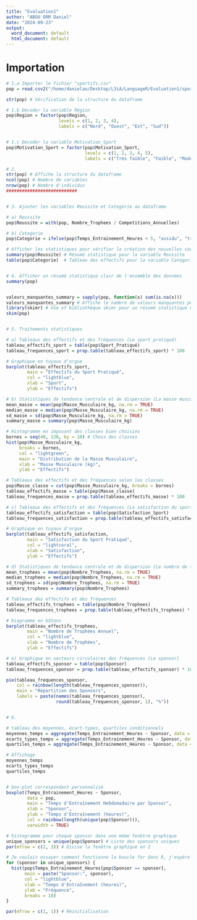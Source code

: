 ```yaml
---
title: "Evaluation1"
author: "ABOU ORM Daniel"
date: "2024-09-23"
output:
  word_document: default
  html_document: default
---
```


# Importation 
```r

# 1.a Importer le fichier "sportifs.csv"
pop = read.csv2("/home/danielao/Desktop/L3iA/LanguageR/Evaluation1/sportifs.csv", header = T, stringsAsFactors = T, na.strings = c("NA", "na", ""))

str(pop) # Vérification de la structure du dataframe

# 1.b Décoder la variable Région
pop$Region = factor(pop$Region, 
                    levels = c(1, 2, 3, 4), 
                    labels = c("Nord", "Ouest", "Est", "Sud"))


# 1.c Décoder la variable Motivation_Sport
pop$Motivation_Sport = factor(pop$Motivation_Sport, 
                              levels = c(1, 2, 3, 4, 5), 
                              labels = c("Très faible", "Faible", "Modérée", "Forte", "Très forte"))

# 2.
str(pop) # Affiche la structure du dataframe
ncol(pop) # Nombre de variables
nrow(pop) # Nombre d'individus
###########################


# 3. Ajouter les variables Reussite et Categorie au dataframe

# a) Reussite 
pop$Reussite = with(pop, Nombre_Trophees / Competitions_Annuelles)

# b) Categorie
pop$Categorie = ifelse(pop$Temps_Entrainement_Heures < 5, "assidu", "très motivé")

# Afficher les statistiques pour vérifier la création des nouvelles variables
summary(pop$Reussite) # Résumé statistique pour la variable Reussite
table(pop$Categorie)  # Tableau des effectifs pour la variable Categorie


# 4. Afficher un résumé statistique clair de l'ensemble des données
summary(pop)


valeurs_manquantes_summary = sapply(pop, function(x) sum(is.na(x)))
valeurs_manquantes_summary # Affiche le nombre de valeurs manquantes pour chaque variable
library(skimr) # Use of bibliothèque skimr pour un résumé statistique enrichi,
skim(pop)


# 5. Traitements statistiques 

# a) Tableaux des effectifs et des fréquences (Le sport pratiqué)
tableau_effectifs_sport = table(pop$Sport_Pratiqué)
tableau_frequences_sport = prop.table(tableau_effectifs_sport) * 100

# Graphique en tuyaux d'orgue
barplot(tableau_effectifs_sport, 
        main = "Effectifs du Sport Pratiqué", 
        col = "lightblue", 
        xlab = "Sport", 
        ylab = "Effectifs")

# b) Statistiques de tendance centrale et de dispersion (La masse musculaire en kg)
mean_masse = mean(pop$Masse_Musculaire_kg, na.rm = TRUE)
median_masse = median(pop$Masse_Musculaire_kg, na.rm = TRUE)
sd_masse = sd(pop$Masse_Musculaire_kg, na.rm = TRUE)
summary_masse = summary(pop$Masse_Musculaire_kg)

# Histogramme en imposant des classes bien choisies
bornes = seq(40, 120, by = 10) # Choix des classes
hist(pop$Masse_Musculaire_kg, 
     breaks = bornes, 
     col = "lightgreen", 
     main = "Distribution de la Masse Musculaire", 
     xlab = "Masse Musculaire (kg)", 
     ylab = "Effectifs")

# Tableaux des effectifs et des fréquences selon les classes
pop$Masse_classe = cut(pop$Masse_Musculaire_kg, breaks = bornes)
tableau_effectifs_masse = table(pop$Masse_classe)
tableau_frequences_masse = prop.table(tableau_effectifs_masse) * 100

# c) Tableaux des effectifs et des fréquences (La satisfaction du sport pratiqué)
tableau_effectifs_satisfaction = table(pop$Satisfaction_Sport)
tableau_frequences_satisfaction = prop.table(tableau_effectifs_satisfaction) * 100

# Graphique en tuyaux d'orgue
barplot(tableau_effectifs_satisfaction, 
        main = "Satisfaction du Sport Pratiqué", 
        col = "lightcoral", 
        xlab = "Satisfaction", 
        ylab = "Effectifs")

# d) Statistiques de tendance centrale et de dispersion (Le nombre de trophées annuel)
mean_trophees = mean(pop$Nombre_Trophees, na.rm = TRUE)
median_trophees = median(pop$Nombre_Trophees, na.rm = TRUE)
sd_trophees = sd(pop$Nombre_Trophees, na.rm = TRUE)
summary_trophees = summary(pop$Nombre_Trophees)

# Tableaux des effectifs et des fréquences
tableau_effectifs_trophees = table(pop$Nombre_Trophees)
tableau_frequences_trophees = prop.table(tableau_effectifs_trophees) * 100

# Diagramme en bâtons
barplot(tableau_effectifs_trophees, 
        main = "Nombre de Trophées Annuel", 
        col = "lightblue", 
        xlab = "Nombre de Trophées", 
        ylab = "Effectifs")

# e) Graphique en secteurs circulaires des fréquences (Le sponsor)
tableau_effectifs_sponsor = table(pop$Sponsor)
tableau_frequences_sponsor = prop.table(tableau_effectifs_sponsor) * 100

pie(tableau_frequences_sponsor, 
    col = rainbow(length(tableau_frequences_sponsor)), 
    main = "Répartition des Sponsors", 
    labels = paste(names(tableau_frequences_sponsor), 
                   round(tableau_frequences_sponsor, 1), "%"))


# 6.

# tableau des moyennes, écart-types, quartiles conditionnels
moyennes_temps = aggregate(Temps_Entrainement_Heures ~ Sponsor, data = pop, FUN = mean, na.rm = TRUE)
ecarts_types_temps = aggregate(Temps_Entrainement_Heures ~ Sponsor, data = pop, FUN = sd, na.rm = TRUE)
quartiles_temps = aggregate(Temps_Entrainement_Heures ~ Sponsor, data = pop, FUN = quantile, na.rm = TRUE)

# Affichage
moyennes_temps
ecarts_types_temps
quartiles_temps


# box-plot correspondant personnalisé
boxplot(Temps_Entrainement_Heures ~ Sponsor, 
        data = pop, 
        main = "Temps d'Entraînement Hebdomadaire par Sponsor", 
        xlab = "Sponsor", 
        ylab = "Temps d'Entraînement (heures)", 
        col = rainbow(length(unique(pop$Sponsor))), 
        varwidth = TRUE)

# histogramme pour chaque sponsor dans une même fenêtre graphique
unique_sponsors = unique(pop$Sponsor) # Liste des sponsors uniques
par(mfrow = c(2, 3)) # Divise la fenêtre graphique en 2

# Je voulais essayer comment fonctionne la boucle for dans R, j'espère que je ne me suis pas trompé :)
for (sponsor in unique_sponsors) {
  hist(pop$Temps_Entrainement_Heures[pop$Sponsor == sponsor], 
       main = paste("Sponsor:", sponsor), 
       col = "lightblue", 
       xlab = "Temps d'Entraînement (heures)", 
       ylab = "Fréquence", 
       breaks = 10)
}

par(mfrow = c(1, 1)) # Réinitialisation


```

